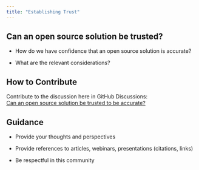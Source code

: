 ```yaml
---
title: "Establishing Trust"
---
```


## Can an open source solution be trusted?

-   How do we have confidence that an open source solution is accurate?

-   What are the relevant considerations?

## How to Contribute

Contribute to the discussion here in GitHub Discussions:\
[Can an open source solution be trusted to be accurate?](https://github.com/phuse-org/OSTCDA/discussions/3){target="_blank"}

## Guidance

-   Provide your thoughts and perspectives

-   Provide references to articles, webinars, presentations (citations, links)

-   Be respectful in this community

